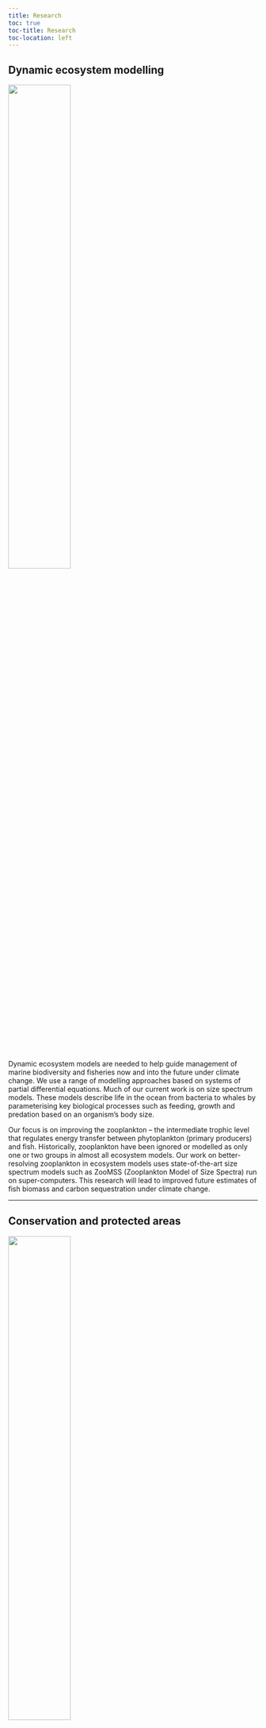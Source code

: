 ```yaml
---
title: Research
toc: true
toc-title: Research
toc-location: left
---
```


## Dynamic ecosystem modelling

<img src="EcosystemModels.png" style="width: 50%; object-fit: contain"/>

Dynamic ecosystem models are needed to help guide management of marine biodiversity and fisheries now and into the future under climate change. We use a range of modelling approaches based on systems of partial differential equations. Much of our current work is on size spectrum models. These models describe life in the ocean from bacteria to whales by parameterising key biological processes such as feeding, growth and predation based on an organism’s body size.

Our focus is on improving the zooplankton – the intermediate trophic level that regulates energy transfer between phytoplankton (primary producers) and fish. Historically, zooplankton have been ignored or modelled as only one or two groups in almost all ecosystem models. Our work on better-resolving zooplankton in ecosystem models uses state-of-the-art size spectrum models such as ZooMSS (Zooplankton Model of Size Spectra) run on super-computers. This research will lead to improved future estimates of fish biomass and carbon sequestration under climate change.

----

## Conservation and protected areas

<img src="ProtectedAreas.png" style="width: 50%; object-fit: contain"/>

Human threats – including fishing, climate change, habitat destruction, pollution, and invasive species – are leading to declining abundance of many marine species. To mitigate impacts of these threats on biodiversity, marine protected areas – national parks in the ocean – are being created. As there is a global push to increase the marine protected area network coverage from 8% to potentially 20% or even 30% in the next decade, developing the science to underpin where to place these reserves is critical and timely.

A current focus of our research is thus how to design robust climate-smart marine protected areas that conserve biodiversity, protect against climate change, retain biodiversity as the climate warms, ensure connectivity, minimise conflict with fishing, whilst considering the 3-D nature of the ocean. This is a tough task! It requires extensive computational expertise and infrastructure. Our work involves mapping global biodiversity and developing new approaches to the design of climate-smart marine protected area networks using state-of-the-art statistical and computational approaches on super-computers.

----

## Ecosystem Change

<img src="Plankton.jpeg" style="width: 50%; object-fit: contain"/>

To manage our oceans – and our impacts upon them – we need robust indicators of the state of marine ecosystems over time. This requires long-term ocean observing problems. In partnership with the Integrated Marine Observing System (IMOS) and CSIRO (Australia’s national science provider), we are collecting and analysing data around Australia on plankton – the lower trophic levels in the ocean that ultimately support fish, marine mammals, marine reptiles and seabirds. We use modern, flexible, robust statistical techniques such as generalised linear and additive mixed models and multivariate approaches to analyse these datasets and make data products such as maps and ecosystem indicators. These indicators of ecosystem change inform marine assessments of the state and trends of the ocean ecosystems.

To find out more about our plankton monitoring work see:    
[Australian Plankton Survey website](http://imos.org.au/facilities/shipsofopportunity/auscontinuousplanktonrecorder/).   
[The Plankton Factsheet](http://imos.org.au/fileadmin/user_upload/shared/IMOS%20General/documents/IMOS/Fact_Sheets/IMOS_Factsheet_AUSCPR_website2.pdf).   
[The State and Trends of Australia’s Oceans Report](https://www.imosoceanreport.org.au/).    
[The IMOS Image gallery](http://imos.org.au/facilities/shipsofopportunity/auscontinuousplanktonrecorder/zooplankton-image-gallery-species-from-australian-waters/).   

## Marine Megafauna

<img src="Megafauna.jpg" style="width: 50%; object-fit: contain"/>

Whale sharks (endangered) and manta rays (vulnerable) are threatened marine megafauna that feed on zooplankton. As part of [Project Manta](https://biomedical-sciences.uq.edu.au/project-manta), our work involves a mix of field work, lab work, and the use of robust statistical approaches. Our focus has been on understanding the feeding, movement, social behaviour and generating population estimates and population trends of whale sharks and manta rays in Australia and beyond. Our work has helped to provide management recommendations for manta ray populations in the region.
